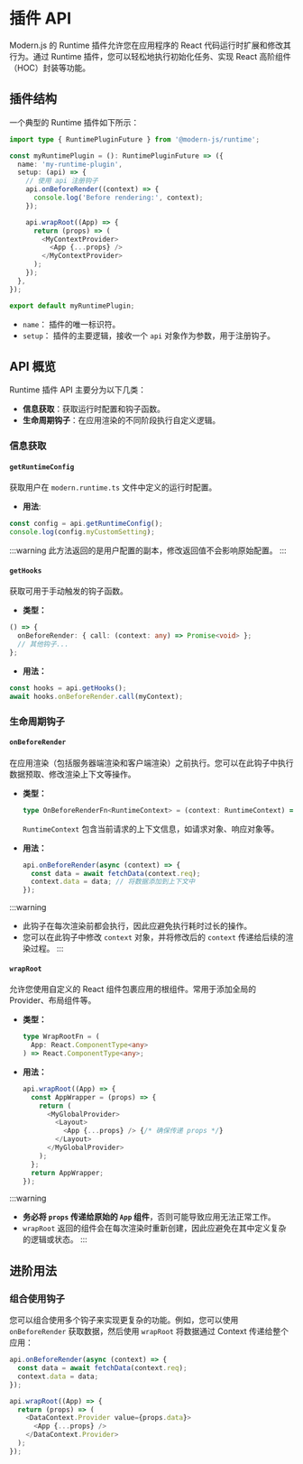 # 插件 API

Modern.js 的 Runtime 插件允许您在应用程序的 React 代码运行时扩展和修改其行为。通过 Runtime 插件，您可以轻松地执行初始化任务、实现 React 高阶组件（HOC）封装等功能。

## 插件结构

一个典型的 Runtime 插件如下所示：

```ts
import type { RuntimePluginFuture } from '@modern-js/runtime';

const myRuntimePlugin = (): RuntimePluginFuture => ({
  name: 'my-runtime-plugin',
  setup: (api) => {
    // 使用 api 注册钩子
    api.onBeforeRender((context) => {
      console.log('Before rendering:', context);
    });

    api.wrapRoot((App) => {
      return (props) => (
        <MyContextProvider>
          <App {...props} />
        </MyContextProvider>
      );
    });
  },
});

export default myRuntimePlugin;

```

-   `name`： 插件的唯一标识符。
-   `setup`： 插件的主要逻辑，接收一个 `api` 对象作为参数，用于注册钩子。

## API 概览

Runtime 插件 API 主要分为以下几类：

-   **信息获取**：获取运行时配置和钩子函数。
-   **生命周期钩子**：在应用渲染的不同阶段执行自定义逻辑。

### 信息获取

#### `getRuntimeConfig`

获取用户在 `modern.runtime.ts` 文件中定义的运行时配置。

-   **用法**:

```ts
const config = api.getRuntimeConfig();
console.log(config.myCustomSetting);
```

:::warning
此方法返回的是用户配置的副本，修改返回值不会影响原始配置。
:::

#### `getHooks`

获取可用于手动触发的钩子函数。

-   **类型：**

```ts
() => {
  onBeforeRender: { call: (context: any) => Promise<void> };
  // 其他钩子...
};
```

-   **用法：**

```ts
const hooks = api.getHooks();
await hooks.onBeforeRender.call(myContext);
```

### 生命周期钩子

#### `onBeforeRender`

在应用渲染（包括服务器端渲染和客户端渲染）之前执行。您可以在此钩子中执行数据预取、修改渲染上下文等操作。

-   **类型：**

    ```ts
    type OnBeforeRenderFn<RuntimeContext> = (context: RuntimeContext) => Promise<void> | void;
    ```
    `RuntimeContext` 包含当前请求的上下文信息，如请求对象、响应对象等。

-   **用法：**

    ```ts
    api.onBeforeRender(async (context) => {
      const data = await fetchData(context.req);
      context.data = data; // 将数据添加到上下文中
    });
    ```

:::warning
- 此钩子在每次渲染前都会执行，因此应避免执行耗时过长的操作。
- 您可以在此钩子中修改 `context` 对象，并将修改后的 `context` 传递给后续的渲染过程。
:::

#### `wrapRoot`

允许您使用自定义的 React 组件包裹应用的根组件。常用于添加全局的 Provider、布局组件等。

-   **类型：**

    ```ts
    type WrapRootFn = (
      App: React.ComponentType<any>
    ) => React.ComponentType<any>;
    ```

-   **用法：**

    ```ts
    api.wrapRoot((App) => {
      const AppWrapper = (props) => {
        return (
          <MyGlobalProvider>
            <Layout>
              <App {...props} /> {/* 确保传递 props */}
            </Layout>
          </MyGlobalProvider>
        );
      };
      return AppWrapper;
    });
    ```
:::warning
-   **务必将 `props` 传递给原始的 `App` 组件**，否则可能导致应用无法正常工作。
-   `wrapRoot` 返回的组件会在每次渲染时重新创建，因此应避免在其中定义复杂的逻辑或状态。
:::

## 进阶用法

### 组合使用钩子

您可以组合使用多个钩子来实现更复杂的功能。例如，您可以使用 `onBeforeRender` 获取数据，然后使用 `wrapRoot` 将数据通过 Context 传递给整个应用：

```ts
api.onBeforeRender(async (context) => {
  const data = await fetchData(context.req);
  context.data = data;
});

api.wrapRoot((App) => {
  return (props) => (
    <DataContext.Provider value={props.data}>
      <App {...props} />
    </DataContext.Provider>
  );
});
```
